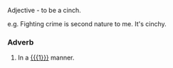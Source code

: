 Adjective - to be a cinch.  

e.g.  Fighting crime is second nature to me.  It's cinchy.

===Adverb===
{{en-adv}}

# In a [[{{{1}}}]] manner{{{2|; <!--other wording-->}}}.